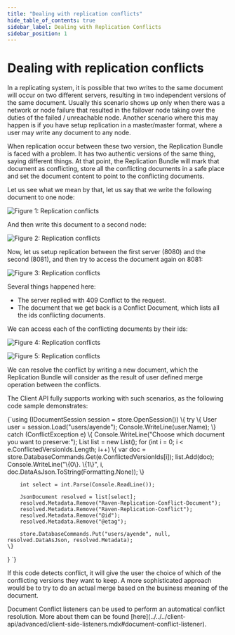 ```yaml
---
title: "Dealing with replication conflicts"
hide_table_of_contents: true
sidebar_label: Dealing with Replication Conflicts
sidebar_position: 1
---
```



# Dealing with replication conflicts

In a replicating system, it is possible that two writes to the same document will occur on two different servers, resulting in two independent versions of the same document. Usually this scenario shows up only when there was a network or node failure that resulted in the failover node taking over the duties of the failed / unreachable node. Another scenario where this may happen is if you have setup replication in a master/master format, where a user may write any document to any node.

When replication occur between these two version, the Replication Bundle is faced with a problem. It has two authentic versions of the same thing, saying different things. At that point, the Replication Bundle will mark that document as conflicting, store all the conflicting documents in a safe place and set the document content to point to the conflicting documents.

Let us see what we mean by that, let us say that we write the following document to one node:

![Figure 1: Replication conflicts](./assets/replication_conflicts_docs.png)

And then write this document to a second node:

![Figure 2: Replication conflicts](./assets/replication_conflicts_docs_2.png)

Now, let us setup replication between the first server (8080) and the second (8081), and then try to access the document again on 8081:

![Figure 3: Replication conflicts](./assets/replication_conflicts_docs_3.png)

Several things happened here:

* The server replied with 409 Conflict to the request.
* The document that we get back is a Conflict Document, which lists all the ids conflicting documents.

We can access each of the conflicting documents by their ids:

![Figure 4: Replication conflicts](./assets/replication_conflicts_docs_4.png)

![Figure 5: Replication conflicts](./assets/replication_conflicts_docs_5.png)

We can resolve the conflict by writing a new document, which the Replication Bundle will consider as the result of user defined merge operation between the conflicts.

The Client API fully supports working with such scenarios, as the following code sample demonstrates:

<TabItem value="replicationconflicts1" label="replicationconflicts1">
<CodeBlock language="csharp">
{`using (IDocumentSession session = store.OpenSession())
\{
	try
	\{
		User user = session.Load<User>("users/ayende");
		Console.WriteLine(user.Name);
	\}
	catch (ConflictException e)
	\{
		Console.WriteLine("Choose which document you want to preserve:");
		List<JsonDocument> list = new List<JsonDocument>();
		for (int i = 0; i < e.ConflictedVersionIds.Length; i++)
		\{
			var doc = store.DatabaseCommands.Get(e.ConflictedVersionIds[i]);
			list.Add(doc);
			Console.WriteLine("\{0\}. \{1\}", i, doc.DataAsJson.ToString(Formatting.None));
		\}

		int select = int.Parse(Console.ReadLine());

		JsonDocument resolved = list[select];
		resolved.Metadata.Remove("Raven-Replication-Conflict-Document");
		resolved.Metadata.Remove("Raven-Replication-Conflict");
		resolved.Metadata.Remove("@id");
		resolved.Metadata.Remove("@etag");

		store.DatabaseCommands.Put("users/ayende", null, resolved.DataAsJson, resolved.Metadata);
	\}
\}
`}
</CodeBlock>
</TabItem>

If this code detects conflict, it will give the user the choice of which of the conflicting versions they want to keep. A more sophisticated approach would be to try to do an actual merge based on the business meaning of the document.

<Admonition type="note" title="Note">
Document Conflict listeners can be used to perform an automatical conflict resolution. More about them can be found [here](../../../client-api/advanced/client-side-listeners.mdx#document-conflict-listener).
</Admonition>